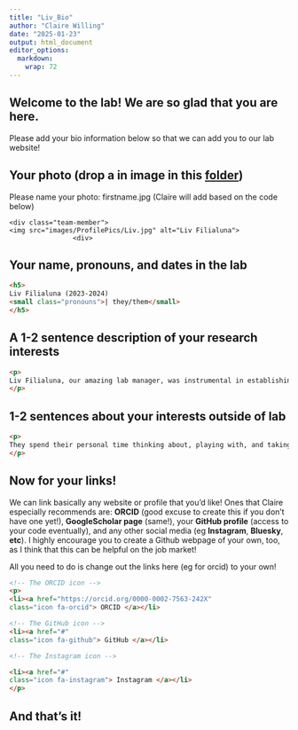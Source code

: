 ```yaml
---
title: "Liv_Bio"
author: "Claire Willing"
date: "2025-01-23"
output: html_document
editor_options: 
  markdown: 
    wrap: 72
---
```


## Welcome to the lab! We are so glad that you are here.

Please add your bio information below so that we can add you to our lab
website!

## Your photo (drop a in image in this [folder](https://drive.google.com/drive/folders/1b-t3DPjfUFfXADmTtV-1n9TBSngy8Q6j?usp=sharing))

Please name your photo: firstname.jpg (Claire will add based on the code
below)

<div>

```         
<div class="team-member">
<img src="images/ProfilePics/Liv.jpg" alt="Liv Filialuna">
                <div>
```

</div>

## Your name, pronouns, and dates in the lab

<div>

``` html
<h5>
Liv Filialuna (2023-2024)
<small class="pronouns">| they/them</small>
</h5>
```

</div>

## 

## A 1-2 sentence description of your research interests

<div>

``` html
<p>
Liv Filialuna, our amazing lab manager, was instrumental in establishing the lab. Their work spans studying post-fire fungi's soil-stabilizing properties and creating a digital repository for mycological archives. As an active member of the North American Mycological Society, Liv serves on the Vouchering and Marketing committees. Passionate about outreach, they engage amateur mycologists in documenting their history and contributions to mycology.
</p>
```

</div>

## 1-2 sentences about your interests outside of lab

<div>

``` html
<p>
They spend their personal time thinking about, playing with, and taking photos of their cats, as well as cross stitching, reading books, and playing DnD.
</p>
```

</div>

## Now for your links!

We can link basically any website or profile that you'd like! Ones that
Claire especially recommends are: **ORCID** (good excuse to create this
if you don't have one yet!), **GoogleScholar page** (same!), your
**GitHub profile** (access to your code eventually), and any other
social media (eg **Instagram**, **Bluesky**, **etc**). I highly
encourage you to create a Github webpage of your own, too, as I think
that this can be helpful on the job market!

All you need to do is change out the links here (eg for orcid) to your
own!

<div>

``` html
<!-- The ORCID icon -->
<p>
<li><a href="https://orcid.org/0000-0002-7563-242X" 
class="icon fa-orcid"> ORCID </a></li>

<!-- The GitHub icon -->
<li><a href="#" 
class="icon fa-github"> GitHub </a></li>

<!-- The Instagram icon -->

<li><a href="#" 
class="icon fa-instagram"> Instagram </a></li>
</p>
```

</div>

## And that's it!
